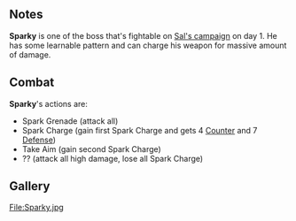 {{CharacterPage
|race = Jarackle
|faction = Spark Barons
|title = Boss
|boon = System Shock
|boonimage = system shock
|boondesc = If you didn't attack last turn, gain 2 Temporary Power.
|bane = Short Circuit
|baneimage = short circuit
|banedesc = Take 2 damage whenever you gain Power.
|deathloot = Sparky's Oppressor Cell
}}
==Notes==
'''Sparky''' is one of the boss that's fightable on [[Sal's campaign]] on day 1. He has some learnable pattern and can charge his weapon for massive amount of damage.

== Combat ==
'''Sparky''''s actions are:
* Spark Grenade (attack all)
* Spark Charge (gain first Spark Charge and gets 4 [[Counter]] and 7 [[Defense]])
* Take Aim (gain second Spark Charge)
* ?? (attack all high damage, lose all Spark Charge)

==Gallery==
<gallery>
File:Sparky.jpg
</gallery>